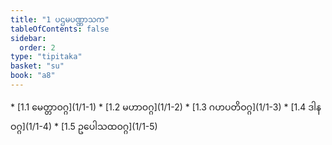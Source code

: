 ```yaml
---
title: "1 ပဌမပဏ္ဏာသက"
tableOfContents: false
sidebar:
  order: 2
type: "tipitaka"
basket: "su"
book: "a8"
---
```



<DynamicBreadcrumb />



<TableOfContents book="a8" section="1">
* [1.1 မေတ္တာဝဂ္ဂ](1/1-1)
* [1.2 မဟာဝဂ္ဂ](1/1-2)
* [1.3 ဂဟပတိဝဂ္ဂ](1/1-3)
* [1.4 ဒါနဝဂ္ဂ](1/1-4)
* [1.5 ဥပေါသထဝဂ္ဂ](1/1-5)
</TableOfContents>